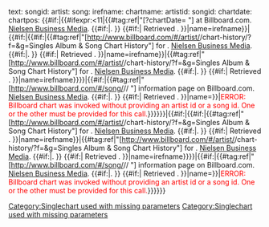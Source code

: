 text:{{{text}}}
songid:{{{songid}}}
artist:{{{artist}}}
song:{{{song}}}
irefname:{{{irefname}}}
chartname:{{{chartname}}}
artistid:{{{artistid}}}
songid:{{{songid}}}
chartdate: {{{chartdate}}}
chartpos: {{{chartpos}}}
{{#if:{{{chartdate|}}}|{{#ifexpr:{{{chartpos}}}<11|{{#tag:ref|"[{{{charturl}}}?chartDate={{{chartdate}}} {{{chartname}}}"] {{{chartname}}} at Billboard.com. [[Nielsen Business Media]]. {{#if:{{{publishdate|}}}|{{{publishdate}}}. }} {{#if:{{{accessdate|}}}| Retrieved {{{accessdate}}}. }}|name=irefname}}|{{#if:{{{artistid|}}}|{{#if:{{{songid|}}}|{{#tag:ref|"[http://www.billboard.com/#/artist/{{urlencode:{{{artist}}}}}/chart-history/{{{artistid}}}?f={{{number}}}&g=Singles {{{artist}}} Album & Song Chart History"] {{{chartname}}} for {{{artist}}}. [[Nielsen Business Media]]. {{#if:{{{publishdate|}}}|{{{publishdate}}}. }} {{#if:{{{accessdate|}}}| Retrieved {{{accessdate}}}. }}|name=irefname}}|{{#tag:ref|"[http://www.billboard.com/#/artist/{{urlencode:{{{artist}}}}}/chart-history/{{{artistid}}}?f={{{number}}}&g=Singles {{{artist}}} Album & Song Chart History"] {{{chartname}}} for {{{artist}}}. [[Nielsen Business Media]]. {{#if:{{{publishdate|}}}|{{{publishdate}}}. }} {{#if:{{{accessdate|}}}| Retrieved {{{accessdate}}}. }}|name=irefname}}}}|{{#if:{{{songid|}}}|{{#tag:ref|"[http://www.billboard.com/#/song/{{urlencode:{{{artist}}}}}/{{urlencode:{{{song}}}}}/{{{songid}}} {{{song}}}"] {{{song}}} information page on Billboard.com. [[Nielsen Business Media]]. {{#if:{{{publishdate|}}}|{{{publishdate}}}. }} {{#if:{{{accessdate|}}}| Retrieved {{{accessdate}}}. }}|name={{{irefname}}}}}|[[Category:Singlechart used with missing parameters]]<font color=red>ERROR: Billboard chart was invoked without providing an artist id or a song id. One or the other must be provided for this call.</font>}}}}}}|{{#if:{{{artistid|}}}|{{#if:{{{songid|}}}|{{#tag:ref|"[http://www.billboard.com/#/artist/{{urlencode:{{{artist}}}}}/chart-history/{{{artistid}}}?f={{{number}}}&g=Singles {{{artist}}} Album & Song Chart History"] {{{chartname}}} for {{{artist}}}. [[Nielsen Business Media]]. {{#if:{{{publishdate|}}}|{{{publishdate}}}. }} {{#if:{{{accessdate|}}}| Retrieved {{{accessdate}}}. }}|name=irefname}}|{{#tag:ref|"[http://www.billboard.com/#/artist/{{urlencode:{{{artist}}}}}/chart-history/{{{artistid}}}?f={{{number}}}&g=Singles {{{artist}}} Album & Song Chart History"] {{{chartname}}} for {{{artist}}}. [[Nielsen Business Media]]. {{#if:{{{publishdate|}}}|{{{publishdate}}}. }} {{#if:{{{accessdate|}}}| Retrieved {{{accessdate}}}. }}|name=irefname}}}}|{{#if:{{{songid|}}}|{{#tag:ref|"[http://www.billboard.com/#/song/{{urlencode:{{{artist}}}}}/{{urlencode:{{{song}}}}}/{{{songid}}} {{{song}}}"] {{{song}}} information page on Billboard.com. [[Nielsen Business Media]]. {{#if:{{{publishdate|}}}|{{{publishdate}}}. }} {{#if:{{{accessdate|}}}| Retrieved {{{accessdate}}}. }}|name={{{irefname}}}}}|[[Category:Singlechart used with missing parameters]]<font color=red>ERROR: Billboard chart was invoked without providing an artist id or a song id. One or the other must be provided for this call.</font>}}}}}}